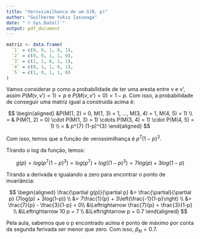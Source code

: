 ```yaml
---
title: "Verossimilhanca de um G(N, p)"
author: "Guilherme Yukio Iasunaga"
date: "`r Sys.Date()`"
output: pdf_document
---
```


```r
matriz <- data.frame(
  `1` = c(0, 0, 1, 0, 1),
  `2` = c(0, 0, 1, 1, 0),
  `3` = c(1, 1, 0, 1, 1),
  `4` = c(0, 1, 1, 0, 1),
  `5` = c(1, 0, 1, 1, 0)
)
```

Vamos considerar p como a probabilidade de ter uma aresta entre v e v', assim $P(M(v, v') = 1) = p$ e $P(M(v, v') = 0) = 1-p$. Com isso, a probabilidade de conseguir uma matriz igual a construida acima é:

$$
\begin{aligned}
&P(M(1, 2) = 0,  M(1, 3) = 1, ..., M(3, 4) = 1, M(4, 5) = 1) \\
= & P(M(1, 2) = 0) \cdot P(M(1, 3) = 1) \cdots P(M(3, 4) = 1) \cdot P(M(4, 5) = 1) \\
= & p^{7} (1-p)^{3}
\end{aligned}
$$

Com isso, temos que a função de verossimilhança é $p^{7}(1-p)^{3}$. 

Tirando o log da função, temos:

$$
g(p) = log(p^{7}(1-p)^{3}) = log(p^{7}) + log((1-p)^{3}) = 7log(p) + 3log(1-p)
$$

Tirando a derivada e igualando a zero para encontrar o ponto de invariância:

$$
\begin{aligned}
\frac{\partial g(p)}{\partial p} &= \frac{\partial}{\partial p} (7log(p) + 3log(1-p)) \\
                                 &= 7\frac{1}{p} + 3\left(\frac{-1}{1-p}\right) \\
                                 &= \frac{7}{p} - \frac{3}{1-p} = 0\\
                                 &\Leftrightarrow \frac{7}{p} = \frac{3}{1-p} \\
                                 &\Leftrightarrow 10 p = 7 \\
                                 &\Leftrightarrow p = 0.7
\end{aligned}
$$

Pela aula, sabemos que o p encontrado acima é ponto de máximo por conta da segunda ferivada ser menor que zero. Com isso, $\hat{p}_N = 0.7$.









